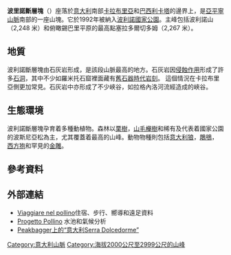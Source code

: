 {{Refimprove|time=2020-11-29T03:22:15+00:00}}
{{Expand Italian|date=2020-11-29T03:22:15+00:00}}
{{Infobox mountain
|Name=波利諾山
|map_size=250
|first_ascent=
|coordinates_ref=<ref name="peaklist"/>
|coordinates={{coord|39|53|41|N|16|13|03|E|type:mountain_scale:100000|format=dms|display=inline,title}}
|range=[[亞平寧山脈|亞平寧山脈]]
|location=[[意大利|意大利]][[巴西利卡塔|巴西利卡塔]] 和 [[卡拉布里亞|卡拉布里亞]]
|label_position=left
|label=波利諾山
|map_caption=意大利
|other_name=塞拉多爾切多姆（最高點）
|map=Italy
|prominence_ref=<ref name="peaklist"/>
|prominence_m=1715
|elevation_ref=<ref name="peaklist">[http://peaklist.org/WWlists/ultras/EuroCoreP1500m.html "Europe Ultra-Prominences"] Listed as "Monte Dolcedorme". Peaklist.org. Retrieved 2012-03-02.</ref><br/>(塞拉多爾切多姆)
|elevation_m=2267
|photo_caption=波利諾山北邊的山坡
|Photo=Monte_Pollino_(P.N.P.).jpg
|easiest_route=
}}
'''波里諾斷層塊'''（{{lang-it|Massiccio del Pollino|link=no}}）座落於[[意大利|意大利]]南部[[卡拉布里亚大区|卡拉布里亞]]和[[巴西利卡塔大区|巴西利卡塔]]的邊界上，是[[亚平宁山脉|亞平寧山脈]]南部的一座山塊。它於1992年被納入[[波里諾國家公園|波利諾國家公園]]。主峰包括波利諾山（2,248 米）和俯瞰錫巴里平原的最高點塞拉多爾切多姆（2,267 米）。

== 地質 ==
波利諾斷層塊由石灰岩形成，是該段山脈最高的地方。石灰岩因[[侵蝕作用|侵蝕作用]]形成了許多[[石洞|石洞]]，其中不少如羅米托石窟裡面藏有[[舊石器時代|舊石器時代]][[岩刻|岩刻]]。 這個情況在卡拉布里亞側更加常見。石灰岩中亦形成了不少峽谷，如拉格內洛河流經造成的峽谷。

== 生態環境 ==
波利諾斷層塊孕育着多種動植物。森林以[[栗|栗樹]]，[[水青冈属|山毛櫸樹]]和稀有及代表着國家公園的波斯尼亞松為主，尤其覆蓋着最高的山峰。動物物種則包括[[意大利狼|意大利狼]]，[[鵰鴞|鵰鴞]]， [[西方狍|西方狍]]和罕見的[[金雕|金雕]]。

== 參考資料 ==
{{Reflist}}

== 外部連結 ==

* [https://web.archive.org/web/20140529195331/http://www.viaggiarenelpollino.com/en Viaggiare nel pollino]住宿、步行、嚮導和遠足資料
* [http://www.meteoweb.eu/category/meteo/progetto-pollino-meteonotiziario/ Progetto Pollino] {{Wayback|url=http://www.meteoweb.eu/category/meteo/progetto-pollino-meteonotiziario/ |date=20210128092947 }} 水池和氣候分析
* [http://www.peakbagger.com/peak.aspx?pid=18410 Peakbagger上的“意大利Serra Dolcedorme”] {{Wayback|url=http://www.peakbagger.com/peak.aspx?pid=18410 |date=20170726035045 }}

[[Category:意大利山脈|Category:意大利山脈]]
[[Category:海拔2000公尺至2999公尺的山峰|Category:海拔2000公尺至2999公尺的山峰]]